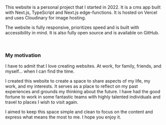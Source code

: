 This website is a personal project that I started in 2022. It is a cms app built with Next.js, TypeScript and Next.js edge-functions. It is hosted on Vercel and uses Cloudinary for image hosting.

The website is fully responsive, prioritizes speed and is built with accessibility in mind. It is also fully open source and is available on GitHub.

<br />
<h3>My motivation</h3>

I have to admit that I love creating websites. At work, for family,
friends, and myself... when I can find the time.

I created this website to create a space to share aspects of my life, my work, and my interests. It serves as a place to reflect on my past experiences and grounds my thinking about the future. I have had the good fortune to work in some fantastic teams with highly talented individuals and travel to places I wish to visit again.

I aimed to keep this space simple and clean to focus on the content and express what means the most to me. I hope you enjoy it.
